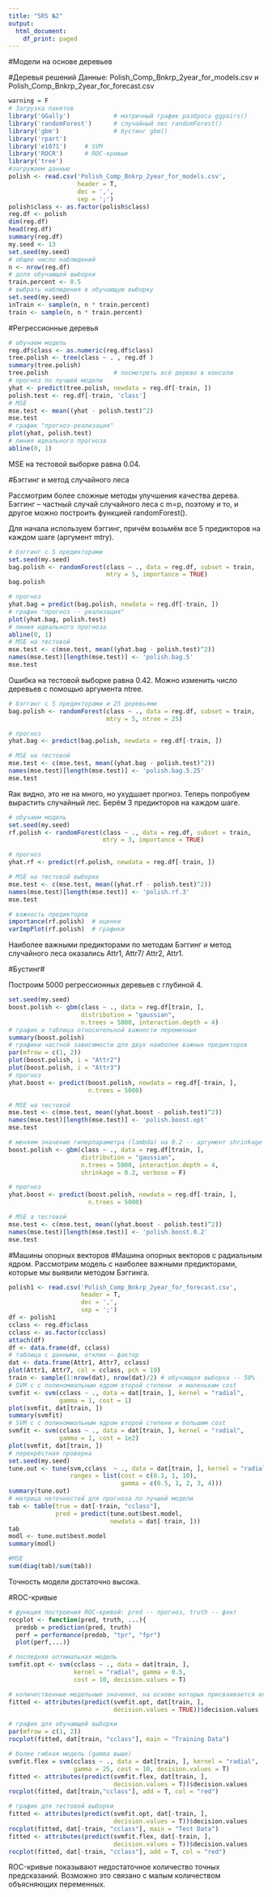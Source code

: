 ---
title: "SRS №2"
output:
  html_document:
    df_print: paged
---


#Модели на основе деревьев

#Деревья решений
Данные: Polish_Comp_Bnkrp_2year_for_models.csv и Polish_Comp_Bnkrp_2year_for_forecast.csv

```{r  first}
warning = F
# Загрузка пакетов
library('GGally')            # матричный график разброса ggpairs()
library('randomForest')      # случайный лес randomForest()
library('gbm')               # бустинг gbm()
library('rpart') 
library('e1071')     # SVM
library('ROCR')      # ROC-кривые
library('tree')
#загружаем данные 
polish <- read.csv('Polish_Comp_Bnkrp_2year_for_models.csv', 
                   header = T,
                   dec = ',',
                   sep = ';')
polish$class <- as.factor(polish$class)
reg.df <- polish
dim(reg.df)
head(reg.df)
summary(reg.df)
my.seed <- 13
set.seed(my.seed)
# общее число наблюдений
n <- nrow(reg.df)
# доля обучающей выборки
train.percent <- 0.5
# выбрать наблюдения в обучающую выборку
set.seed(my.seed)
inTrain <- sample(n, n * train.percent)
train <- sample(n, n * train.percent)
```

#Регрессионные деревья

```{r second}
# обучаем модель
reg.df$class <- as.numeric(reg.df$class)
tree.polish <- tree(class ~ . , reg.df )
summary(tree.polish)
tree.polish                  # посмотреть всё дерево в консоли
# прогноз по лучшей модели 
yhat <- predict(tree.polish, newdata = reg.df[-train, ])
polish.test <- reg.df[-train, 'class']
# MSE 
mse.test <- mean((yhat - polish.test)^2)
mse.test
# график "прогноз-реализация"
plot(yhat, polish.test)
# линия идеального прогноза
abline(0, 1)
```

MSE на тестовой выборке равна 0.04.

#Бэггинг и метод случайного леса


Рассмотрим более сложные методы улучшения качества дерева. Бэггинг – частный случай случайного леса с m=p, поэтому и то, и другое можно построить функцией randomForest().

Для начала используем бэггинг, причём возьмём все 5 предикторов на каждом шаге (аргумент mtry).

```{r third}
# бэггинг с 5 предикторами
set.seed(my.seed)
bag.polish <- randomForest(class ~ ., data = reg.df, subset = train, 
                           mtry = 5, importance = TRUE)
bag.polish

# прогноз
yhat.bag = predict(bag.polish, newdata = reg.df[-train, ])
# график "прогноз -- реализация"
plot(yhat.bag, polish.test)
# линия идеального прогноза
abline(0, 1)
# MSE на тестовой
mse.test <- c(mse.test, mean((yhat.bag - polish.test)^2))
names(mse.test)[length(mse.test)] <- 'polish.bag.5'
mse.test
```

Ошибка на тестовой выборке равна 0.42.
Можно изменить число деревьев с помощью аргумента ntree.

```{r fourth}
# бэггинг с 5 предикторами и 25 деревьями
bag.polish <- randomForest(class ~ ., data = reg.df, subset = train,
                           mtry = 5, ntree = 25)

# прогноз
yhat.bag <- predict(bag.polish, newdata = reg.df[-train, ])

# MSE на тестовой
mse.test <- c(mse.test, mean((yhat.bag - polish.test)^2))
names(mse.test)[length(mse.test)] <- 'polish.bag.5.25'
mse.test

```

Rак видно, это не на много, но ухудшает прогноз.
Теперь попробуем вырастить случайный лес. Берём 3 предикторов на каждом шаге.

```{r fifth}
# обучаем модель
set.seed(my.seed)
rf.polish <- randomForest(class ~ ., data = reg.df, subset = train,
                          mtry = 3, importance = TRUE)

# прогноз
yhat.rf <- predict(rf.polish, newdata = reg.df[-train, ])

# MSE на тестовой выборке
mse.test <- c(mse.test, mean((yhat.rf - polish.test)^2))
names(mse.test)[length(mse.test)] <- 'polish.rf.3'
mse.test

# важность предикторов
importance(rf.polish)  # оценки 
varImpPlot(rf.polish)  # графики

```

Наиболее важными предикторами по методам Бэггинг и метод случайного леса оказались Attr1, Attr7/ Attr2, Attr1.

#Бустинг#

Построим 5000 регрессионных деревьев с глубиной 4.

```{r sixth}
set.seed(my.seed)
boost.polish <- gbm(class ~ ., data = reg.df[train, ], 
                    distribution = "gaussian",
                    n.trees = 5000, interaction.depth = 4)
# график и таблица относительной важности переменных
summary(boost.polish)
# графики частной зависимости для двух наиболее важных предикторов
par(mfrow = c(1, 2))
plot(boost.polish, i = "Attr2")
plot(boost.polish, i = "Attr3")
# прогноз
yhat.boost <- predict(boost.polish, newdata = reg.df[-train, ], 
                      n.trees = 5000)

# MSE на тестовой
mse.test <- c(mse.test, mean((yhat.boost - polish.test)^2))
names(mse.test)[length(mse.test)] <- 'polish.boost.opt'
mse.test

# меняем значение гиперпараметра (lambda) на 0.2 -- аргумент shrinkage
boost.polish <- gbm(class ~ ., data = reg.df[train, ], 
                    distribution = "gaussian",
                    n.trees = 5000, interaction.depth = 4, 
                    shrinkage = 0.2, verbose = F)

# прогноз
yhat.boost <- predict(boost.polish, newdata = reg.df[-train, ],
                      n.trees = 5000)

# MSE а тестовой
mse.test <- c(mse.test, mean((yhat.boost - polish.test)^2))
names(mse.test)[length(mse.test)] <- 'polish.boost.0.2'
mse.test
```

#Машины опорных векторов
#Машина опорных векторов с радиальным ядром.
Рассмотрим модель с наиболее важными предикторами, которые мы выявили методом Бэггинга.

```{r seventh}
polish1 <- read.csv('Polish_Comp_Bnkrp_2year_for_forecast.csv', 
                    header = T,
                    dec = ',',
                    sep = ';')
df <- polish1
cclass <- reg.df$class
cclass <- as.factor(cclass)
attach(df)
df <- data.frame(df, cclass) 
# таблица с данными, отклик — фактор 
dat <- data.frame(Attr1, Attr7, cclass) 
plot(Attr1, Attr7, col = cclass, pch = 19)
train <- sample(1:nrow(dat), nrow(dat)/2) # обучающая выборка -- 50%
# SVM с с полиномиальным ядром второй степени  и маленьким cost
svmfit <- svm(cclass ~ ., data = dat[train, ], kernel = "radial", 
              gamma = 1, cost = 1)
plot(svmfit, dat[train, ])
summary(svmfit)
# SVM с с полиномиальным ядром второй степени и большим cost
svmfit <- svm(cclass ~ ., data = dat[train, ], kernel = "radial", 
              gamma = 1, cost = 1e2)
plot(svmfit, dat[train, ])
# перекрёстная проверка
set.seed(my.seed)
tune.out <- tune(svm,cclass  ~ ., data = dat[train, ], kernel = "radial", 
                 ranges = list(cost = c(0.1, 1, 10),
                               gamma = c(0.5, 1, 2, 3, 4)))
summary(tune.out)
# матрица неточностей для прогноза по лучшей модели
tab <- table(true = dat[-train, "cclass"], 
             pred = predict(tune.out$best.model, 
                            newdata = dat[-train, ]))
tab
modl <- tune.out$best.model
summary(modl)

#MSE
sum(diag(tab)/sum(tab))
```

Точность модели достаточно высока.

#ROC-кривые
```{r eighth}
# функция построения ROC-кривой: pred -- прогноз, truth -- факт
rocplot <- function(pred, truth, ...){
  predob = prediction(pred, truth)
  perf = performance(predob, "tpr", "fpr")
  plot(perf,...)}

# последняя оптимальная модель
svmfit.opt <- svm(cclass ~ ., data = dat[train, ], 
                  kernel = "radial", gamma = 0.5, 
                  cost = 10, decision.values = T)

# количественные модельные значения, на основе которых присваивается класс
fitted <- attributes(predict(svmfit.opt, dat[train, ],
                             decision.values = TRUE))$decision.values

# график для обучающей выборки
par(mfrow = c(1, 2))
rocplot(fitted, dat[train, "cclass"], main = "Training Data")

# более гибкая модель (gamma выше)
svmfit.flex = svm(cclass ~ ., data = dat[train, ], kernel = "radial", 
                  gamma = 25, cost = 10, decision.values = T)
fitted <- attributes(predict(svmfit.flex, dat[train, ], 
                             decision.values = T))$decision.values
rocplot(fitted, dat[train,"cclass"], add = T, col = "red")

# график для тестовой выборки
fitted <- attributes(predict(svmfit.opt, dat[-train, ], 
                             decision.values = T))$decision.values
rocplot(fitted, dat[-train, "cclass"], main = "Test Data")
fitted <- attributes(predict(svmfit.flex, dat[-train, ], 
                             decision.values = T))$decision.values
rocplot(fitted, dat[-train, "cclass"], add = T, col = "red")


```

ROC-кривые показывают недостаточное количество точных предсказаний. Возможно это связано с малым количеством объясняющих переменных.
